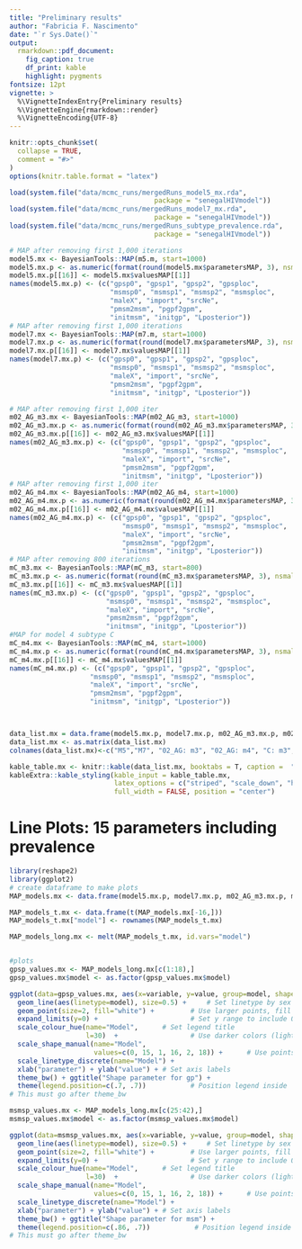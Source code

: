 ```yaml
---
title: "Preliminary results"
author: "Fabricia F. Nascimento"
date: "`r Sys.Date()`"
output:
  rmarkdown::pdf_document:
    fig_caption: true
    df_print: kable
    highlight: pygments
fontsize: 12pt
vignette: >
  %\VignetteIndexEntry{Preliminary results}
  %\VignetteEngine{rmarkdown::render}
  %\VignetteEncoding{UTF-8}
---
```


```r
knitr::opts_chunk$set(
  collapse = TRUE,
  comment = "#>"
)
options(knitr.table.format = "latex")
```



```r
load(system.file("data/mcmc_runs/mergedRuns_model5_mx.rda",
                                    package = "senegalHIVmodel"))
load(system.file("data/mcmc_runs/mergedRuns_model7_mx.rda",
                                    package = "senegalHIVmodel"))
load(system.file("data/mcmc_runs/mergedRuns_subtype_prevalence.rda",
                                    package = "senegalHIVmodel"))

# MAP after removing first 1,000 iterations
model5.mx <- BayesianTools::MAP(m5.m, start=1000)
model5.mx.p <- as.numeric(format(round(model5.mx$parametersMAP, 3), nsmall = 3))
model5.mx.p[[16]] <- model5.mx$valuesMAP[[1]]
names(model5.mx.p) <- (c("gpsp0", "gpsp1", "gpsp2", "gpsploc",
                         "msmsp0", "msmsp1", "msmsp2", "msmsploc",
                         "maleX", "import", "srcNe",
                         "pmsm2msm", "pgpf2gpm",
                         "initmsm", "initgp", "Lposterior"))
# MAP after removing first 1,000 iterations
model7.mx <- BayesianTools::MAP(m7.m, start=1000)
model7.mx.p <- as.numeric(format(round(model7.mx$parametersMAP, 3), nsmall = 3))
model7.mx.p[[16]] <- model7.mx$valuesMAP[[1]]
names(model7.mx.p) <- (c("gpsp0", "gpsp1", "gpsp2", "gpsploc",
                         "msmsp0", "msmsp1", "msmsp2", "msmsploc",
                         "maleX", "import", "srcNe",
                         "pmsm2msm", "pgpf2gpm",
                         "initmsm", "initgp", "Lposterior"))

# MAP after removing first 1,000 iter
m02_AG_m3.mx <- BayesianTools::MAP(m02_AG_m3, start=1000)
m02_AG_m3.mx.p <- as.numeric(format(round(m02_AG_m3.mx$parametersMAP, 3), nsmall = 3))
m02_AG_m3.mx.p[[16]] <- m02_AG_m3.mx$valuesMAP[[1]]
names(m02_AG_m3.mx.p) <- (c("gpsp0", "gpsp1", "gpsp2", "gpsploc",
                            "msmsp0", "msmsp1", "msmsp2", "msmsploc",
                            "maleX", "import", "srcNe",
                            "pmsm2msm", "pgpf2gpm",
                            "initmsm", "initgp", "Lposterior"))
# MAP after removing first 1,000 iter
m02_AG_m4.mx <- BayesianTools::MAP(m02_AG_m4, start=1000)
m02_AG_m4.mx.p <- as.numeric(format(round(m02_AG_m4.mx$parametersMAP, 3), nsmall = 3))
m02_AG_m4.mx.p[[16]] <- m02_AG_m4.mx$valuesMAP[[1]]
names(m02_AG_m4.mx.p) <- (c("gpsp0", "gpsp1", "gpsp2", "gpsploc",
                            "msmsp0", "msmsp1", "msmsp2", "msmsploc",
                            "maleX", "import", "srcNe",
                            "pmsm2msm", "pgpf2gpm",
                            "initmsm", "initgp", "Lposterior"))
# MAP after removing 800 iterations
mC_m3.mx <- BayesianTools::MAP(mC_m3, start=800)
mC_m3.mx.p <- as.numeric(format(round(mC_m3.mx$parametersMAP, 3), nsmall = 3))
mC_m3.mx.p[[16]] <- mC_m3.mx$valuesMAP[[1]]
names(mC_m3.mx.p) <- (c("gpsp0", "gpsp1", "gpsp2", "gpsploc",
                        "msmsp0", "msmsp1", "msmsp2", "msmsploc",
                        "maleX", "import", "srcNe",
                        "pmsm2msm", "pgpf2gpm",
                        "initmsm", "initgp", "Lposterior"))
#MAP for model 4 subtype C
mC_m4.mx <- BayesianTools::MAP(mC_m4, start=1000)
mC_m4.mx.p <- as.numeric(format(round(mC_m4.mx$parametersMAP, 3), nsmall = 3))
mC_m4.mx.p[[16]] <- mC_m4.mx$valuesMAP[[1]]
names(mC_m4.mx.p) <- (c("gpsp0", "gpsp1", "gpsp2", "gpsploc",
                    "msmsp0", "msmsp1", "msmsp2", "msmsploc",
                    "maleX", "import", "srcNe",
                    "pmsm2msm", "pgpf2gpm",
                    "initmsm", "initgp", "Lposterior"))



data_list.mx = data.frame(model5.mx.p, model7.mx.p, m02_AG_m3.mx.p, m02_AG_m4.mx.p, mC_m3.mx.p, mC_m4.mx.p) 
data_list.mx <- as.matrix(data_list.mx)
colnames(data_list.mx)<-c("M5","M7", "02_AG: m3", "02_AG: m4", "C: m3", "C: m4")

kable_table.mx <- knitr::kable(data_list.mx, booktabs = T, caption =  "MAP for preliminary MCMC runs: 15 parameters with prevalence")
kableExtra::kable_styling(kable_input = kable_table.mx,
                          latex_options = c("striped", "scale_down", "hold_position"),
                          full_width = FALSE, position = "center")

```

# Line Plots: 15 parameters including prevalence
```r
library(reshape2)
library(ggplot2)
# create dataframe to make plots
MAP_models.mx <- data.frame(model5.mx.p, model7.mx.p, m02_AG_m3.mx.p, m02_AG_m4.mx.p, mC_m3.mx.p, mC_m4.mx.p)

MAP_models_t.mx <- data.frame(t(MAP_models.mx[-16,]))
MAP_models_t.mx["model"] <- rownames(MAP_models_t.mx)

MAP_models_long.mx <- melt(MAP_models_t.mx, id.vars="model")


#plots
gpsp_values.mx <- MAP_models_long.mx[c(1:18),]
gpsp_values.mx$model <- as.factor(gpsp_values.mx$model)

ggplot(data=gpsp_values.mx, aes(x=variable, y=value, group=model, shape=model, colour=model)) +
  geom_line(aes(linetype=model), size=0.5) +     # Set linetype by sex
  geom_point(size=2, fill="white") +         # Use larger points, fill with white
  expand_limits(y=0) +                       # Set y range to include 0
  scale_colour_hue(name="Model",      # Set legend title
                   l=30)  +                  # Use darker colors (lightness=30)
  scale_shape_manual(name="Model",
                     values=c(0, 15, 1, 16, 2, 18)) +      # Use points with a fill color
  scale_linetype_discrete(name="Model") +
  xlab("parameter") + ylab("value") + # Set axis labels
  theme_bw() + ggtitle("Shape parameter for gp") +
  theme(legend.position=c(.7, .7))           # Position legend inside
# This must go after theme_bw

```

```r
msmsp_values.mx <- MAP_models_long.mx[c(25:42),]
msmsp_values.mx$model <- as.factor(msmsp_values.mx$model)

ggplot(data=msmsp_values.mx, aes(x=variable, y=value, group=model, shape=model, colour=model)) +
  geom_line(aes(linetype=model), size=0.5) +     # Set linetype by sex
  geom_point(size=2, fill="white") +         # Use larger points, fill with white
  expand_limits(y=0) +                       # Set y range to include 0
  scale_colour_hue(name="Model",      # Set legend title
                   l=30)  +                  # Use darker colors (lightness=30)
  scale_shape_manual(name="Model",
                     values=c(0, 15, 1, 16, 2, 18)) +      # Use points with a fill color
  scale_linetype_discrete(name="Model") +
  xlab("parameter") + ylab("value") + # Set axis labels
  theme_bw() + ggtitle("Shape parameter for msm") +
  theme(legend.position=c(.86, .7))           # Position legend inside
# This must go after theme_bw

```
